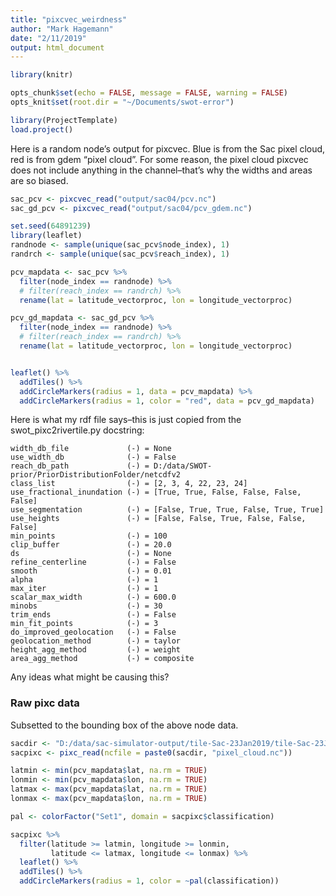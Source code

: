 ```yaml
---
title: "pixcvec_weirdness"
author: "Mark Hagemann"
date: "2/11/2019"
output: html_document
---
```


```r

library(knitr)

opts_chunk$set(echo = FALSE, message = FALSE, warning = FALSE)
opts_knit$set(root.dir = "~/Documents/swot-error")
```

```r
library(ProjectTemplate)
load.project()
```



Here is a random node's output for pixcvec. Blue is from the Sac pixel cloud, red is from gdem "pixel cloud". For some reason, the pixel cloud pixcvec does not include anything in the channel--that's why the widths and areas are so biased.  

```r
sac_pcv <- pixcvec_read("output/sac04/pcv.nc")
sac_gd_pcv <- pixcvec_read("output/sac04/pcv_gdem.nc")
```

```r
set.seed(64891239)
library(leaflet) 
randnode <- sample(unique(sac_pcv$node_index), 1)
randrch <- sample(unique(sac_pcv$reach_index), 1)

pcv_mapdata <- sac_pcv %>% 
  filter(node_index == randnode) %>%
  # filter(reach_index == randrch) %>%
  rename(lat = latitude_vectorproc, lon = longitude_vectorproc)

pcv_gd_mapdata <- sac_gd_pcv %>% 
  filter(node_index == randnode) %>%
  # filter(reach_index == randrch) %>%
  rename(lat = latitude_vectorproc, lon = longitude_vectorproc)


leaflet() %>% 
  addTiles() %>% 
  addCircleMarkers(radius = 1, data = pcv_mapdata) %>% 
  addCircleMarkers(radius = 1, color = "red", data = pcv_gd_mapdata)
```


Here is what my rdf file says--this is just copied from the swot_pixc2rivertile.py docstring:

```
width_db_file             (-) = None
use_width_db              (-) = False
reach_db_path             (-) = D:/data/SWOT-prior/PriorDistributionFolder/netcdfv2
class_list                (-) = [2, 3, 4, 22, 23, 24]
use_fractional_inundation (-) = [True, True, False, False, False, False]
use_segmentation          (-) = [False, True, True, False, True, True]
use_heights               (-) = [False, False, True, False, False, False]
min_points                (-) = 100
clip_buffer               (-) = 20.0
ds                        (-) = None
refine_centerline         (-) = False
smooth                    (-) = 0.01
alpha                     (-) = 1
max_iter                  (-) = 1
scalar_max_width          (-) = 600.0
minobs                    (-) = 30
trim_ends                 (-) = False
min_fit_points            (-) = 3
do_improved_geolocation   (-) = False
geolocation_method        (-) = taylor
height_agg_method         (-) = weight
area_agg_method           (-) = composite
```

Any ideas what might be causing this?


### Raw pixc data

Subsetted to the bounding box of the above node data. 

```r
sacdir <- "D:/data/sac-simulator-output/tile-Sac-23Jan2019/tile-Sac-23Jan2019/"
sacpixc <- pixc_read(ncfile = paste0(sacdir, "pixel_cloud.nc"))

latmin <- min(pcv_mapdata$lat, na.rm = TRUE)
lonmin <- min(pcv_mapdata$lon, na.rm = TRUE)
latmax <- max(pcv_mapdata$lat, na.rm = TRUE)
lonmax <- max(pcv_mapdata$lon, na.rm = TRUE)

pal <- colorFactor("Set1", domain = sacpixc$classification)

sacpixc %>% 
  filter(latitude >= latmin, longitude >= lonmin, 
         latitude <= latmax, longitude <= lonmax) %>%
  leaflet() %>% 
  addTiles() %>% 
  addCircleMarkers(radius = 1, color = ~pal(classification))

```


